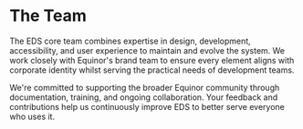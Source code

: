 # The Team

The EDS core team combines expertise in design, development, accessibility, and user experience to maintain and evolve the system. We work closely with Equinor's brand team to ensure every element aligns with corporate identity whilst serving the practical needs of development teams.

We're committed to supporting the broader Equinor community through documentation, training, and ongoing collaboration. Your feedback and contributions help us continuously improve EDS to better serve everyone who uses it.


<div className="img-row">
    <Team image="/team-images/birte.jpg" name="Birte Thornquist" role="Product Owner / UX Designer" />
    <Team image="/team-images/elsa.jpeg" name="Elsa Mäyrä Irgens" role="Team Coordinator" />
    <Team image="/team-images/victor.jpg" name="Victor Nystad" role="Tech Lead / Design Engineer" />
    <Team image="/team-images/alexandra.png" name="Alexandra Louviers" role="UI / UX Designer" />
    <Team image="/team-images/camilla.jpg" name="Camilla Knutsen" role="Frontend Developer" />
    <Team image="/team-images/chibuzor.jpg" name="Chibuzor Nwemambu" role="Frontend Developer" />
    <Team image="/team-images/edvard.png" name="Edvard Pires Bjørgen" role="UI / UX Designer" />
    <Team image="/team-images/frida.jpg" name="Frida Erdal" role="Frontend Developer" />
    <Team image="/team-images/hjalmar.jpg" name="Hjalmar Otto Fjøsne" role="Developer / DevOps" />
    <Team image="/team-images/torleif.jpg" name="Torleif Bore Halseth" role="Frontend Developer / UX Designer" />
</div>
